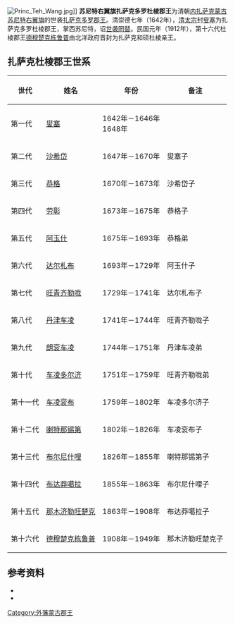 [[File:Princ_Teh_Wang.jpg|thumb]]]]
'''苏尼特右翼旗扎萨克多罗杜棱郡王'''为清朝[[内扎萨克蒙古|内扎萨克蒙古]][[苏尼特右翼旗|苏尼特右翼旗]]的世袭[[扎萨克|扎萨克]][[多罗郡王|多罗郡王]]。清崇德七年（1642年），[[清太宗|清太宗]]封[[叟塞|叟塞]]为扎萨克多罗杜棱郡王，掌西苏尼特，诏[[世袭罔替|世袭罔替]]。民国元年（1912年），第十六代杜棱郡王[[德穆楚克栋鲁普|德穆楚克栋鲁普]]由北洋政府晋封为扎萨克和硕杜棱亲王。

== 扎萨克杜棱郡王世系 ==
{| class="wikitable"
|-
! 世代 !! 姓名 !! 年份 !! 备注
|-
| 第一代 || [[叟塞|叟塞]] || 1642年－1646年<br/>1648年 || 
|-
| 第二代 || [[沙希岱|沙希岱]] || 1647年－1670年 || 叟塞子
|-
| 第三代 || [[恭格|恭格]] || 1670年－1673年 || 沙希岱子
|-
| 第四代 || [[劳彰|劳彰]] || 1673年－1675年 || 恭格子
|-
| 第五代 || [[阿玉什|阿玉什]] || 1675年－1693年 || 恭格弟
|-
| 第六代 || [[达尔札布|达尔札布]] || 1693年－1729年 || 阿玉什子
|-
| 第七代 || [[旺青齐勒咙|旺青齐勒咙]] || 1729年－1741年 || 达尔札布子
|-
| 第八代 || [[丹津车凌|丹津车凌]] || 1741年－1744年 || 旺青齐勒咙子
|-
| 第九代 || [[朗衮车凌|朗衮车凌]] || 1744年－1751年 || 丹津车凌弟
|-
| 第十代 || [[车凌多尔济|车凌多尔济]] || 1751年－1759年 || 旺青齐勒咙弟
|-
| 第十一代 || [[车凌衮布|车凌衮布]] || 1759年－1802年 || 车凌多尔济子
|-
| 第十二代 || [[喇特那锡第|喇特那锡第]] || 1802年－1826年 || 车凌衮布子
|-
| 第十三代 || [[布尔尼什哩|布尔尼什哩]] || 1826年－1855年 || 喇特那锡第子
|-
| 第十四代 || [[布达莽噶拉|布达莽噶拉]] || 1855年－1863年 || 布尔尼什哩子
|-
| 第十五代 || [[那木济勒旺楚克|那木济勒旺楚克]] || 1863年－1908年 || 布达莽噶拉子
|-
| 第十六代 || [[德穆楚克栋鲁普|德穆楚克栋鲁普]] || 1908年－1949年 || 那木济勒旺楚克子
|}

== 参考资料 ==
{{reflistH}}
* {{cite book|title=《蒙古世系》 |author=高文德、蔡志纯|publisher=中国社会科学出版社}}
* {{cite book|title=《清史稿·藩部世表》|author=赵尔巽|publisher=中华书局}}
{{reflistF}}

{{外藩蒙古王公}}

[[Category:外藩蒙古郡王|Category:外藩蒙古郡王]]
